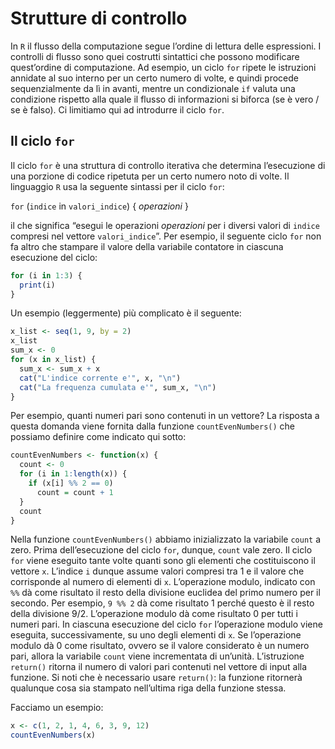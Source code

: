 # Strutture di controllo {#chapter-strut-contr}

In `R` il flusso della computazione segue l'ordine di lettura delle espressioni. I controlli di flusso sono quei costrutti sintattici che possono modificare quest'ordine di computazione. Ad esempio, un ciclo `for` ripete le istruzioni annidate al suo interno per un certo numero di volte, e quindi procede sequenzialmente da lì in avanti, mentre un condizionale `if` valuta una condizione rispetto alla quale il flusso di informazioni si biforca (se è vero / se è falso). Ci limitiamo qui ad introdurre il ciclo `for`.

## Il ciclo `for`

Il ciclo `for` è una struttura di controllo iterativa che determina l'esecuzione di una porzione di codice ripetuta per un certo numero noto di volte. Il linguaggio `R` usa la seguente sintassi per il ciclo `for`:

`for` (`indice` in `valori_indice`) { 
  *operazioni* 
}

il che significa "esegui le operazioni *operazioni* per i diversi valori di `indice` compresi nel vettore `valori_indice`". Per esempio, il seguente ciclo `for` non fa altro che stampare il valore della variabile contatore in ciascuna esecuzione del ciclo:

```r
for (i in 1:3) {
  print(i)
}
```

Un esempio (leggermente) più complicato è il seguente:

```r
x_list <- seq(1, 9, by = 2)
x_list
sum_x <- 0
for (x in x_list) {
  sum_x <- sum_x + x
  cat("L'indice corrente e'", x, "\n")
  cat("La frequenza cumulata e'", sum_x, "\n") 
}
```

Per esempio, quanti numeri pari sono contenuti in un vettore? La
risposta a questa domanda viene fornita dalla funzione
`countEvenNumbers()` che possiamo definire come indicato qui sotto:

```r
countEvenNumbers <- function(x) {
  count <- 0
  for (i in 1:length(x)) {
    if (x[i] %% 2 == 0)  
      count = count + 1
  }
  count
}
```

Nella funzione `countEvenNumbers()` abbiamo inizializzato la variabile
`count` a zero. Prima dell'esecuzione del ciclo `for`, dunque, `count`
vale zero. Il ciclo `for` viene eseguito tante volte quanti sono gli
elementi che costituiscono il vettore `x`. L'indice `i` dunque assume
valori compresi tra 1 e il valore che corrisponde al numero di elementi
di `x`. L'operazione modulo, indicato con `%%` dà come risultato il
resto della divisione euclidea del primo numero per il secondo. Per
esempio, `9 %% 2` dà come risultato $1$ perché questo è il resto della
divisione $9/2$. L'operazione modulo dà come risultato $0$ per tutti i
numeri pari. In ciascuna esecuzione del ciclo `for` l'operazione modulo
viene eseguita, successivamente, su uno degli elementi di `x`. Se
l'operazione modulo dà $0$ come risultato, ovvero se il valore
considerato è un numero pari, allora la variabile `count` viene
incrementata di un'unità. L'istruzione `return()` ritorna il
numero di valori pari contenuti nel vettore di input alla funzione. 
Si noti che è necessario usare `return()`: la funzione ritornerà qualunque cosa sia stampato nell'ultima riga della funzione stessa.

Facciamo un esempio:

```r
x <- c(1, 2, 1, 4, 6, 3, 9, 12)
countEvenNumbers(x)
```

